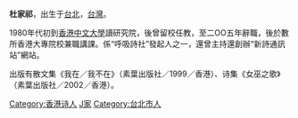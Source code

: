 {{blpunsourced}}

'''杜家祁'''，出生于[[台北|台北]]，[[台灣|台灣]]。

1980年代初到[[香港中文大學|香港中文大學]]讀研究院，後曾留校任教，至二OO五年辭職，後於數所香港大專院校兼職講課。係“呼吸詩社”發起人之一，還曾主持還創辦“新詩通訊站”網站。

出版有散文集《我在／我不在》（素葉出版社／1999／香港）、诗集《女巫之歌》（素葉出版社／2002／香港）。

[[Category:香港诗人|Category:香港诗人]]
[[Category:杜姓|J家]]
[[Category:台北市人|Category:台北市人]]
{{taiwan-bio-stub}}